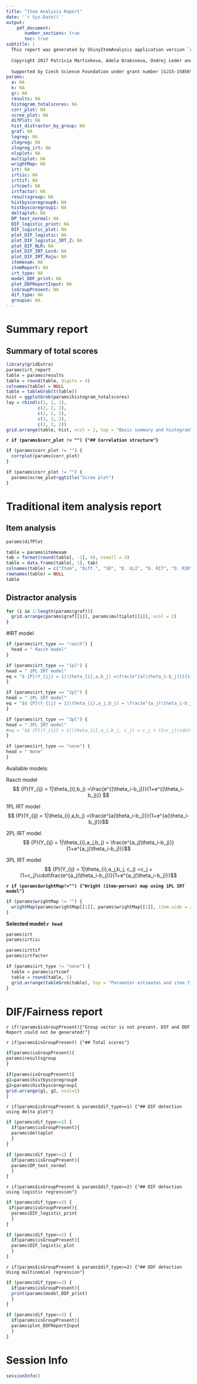 ```yaml
---
title: "Item Analysis Report"
date: '`r Sys.Date()`'
output: 
    pdf_document:
       number_sections: true
       toc: true
subtitle: |
  This report was generated by ShinyItemAnalysis application version `r packageVersion("ShinyItemAnalysis")`
  
  Copyright 2017 Patricia Martinkova, Adela Drabinova, Ondrej Leder and Jakub Houdek.
  
  Supported by Czech Science Foundation under grant number [GJ15-15856Y](http://www.cs.cas.cz/martinkova/psychometrics.html)
params:
  a: NA
  k: NA
  gr: NA
  results: NA
  histogram_totalscores: NA
  corr_plot: NA
  scree_plot: NA
  difPlot: NA
  hist_distractor_by_group: NA
  graf: NA
  logreg: NA
  zlogreg: NA
  zlogreg_irt: NA
  nlsplot: NA
  multiplot: NA
  wrightMap: NA
  irt: NA
  irtiic: NA
  irttif: NA
  irtcoef: NA
  irtfactor: NA
  resultsgroup: NA
  histbyscoregroup0: NA
  histbyscoregroup1: NA
  deltaplot: NA
  DP_text_normal: NA
  DIF_logistic_print: NA
  DIF_logistic_plot: NA
  plot_DIF_logistic: NA
  plot_DIF_logistic_IRT_Z: NA
  plot_DIF_NLR: NA
  plot_DIF_IRT_Lord: NA
  plot_DIF_IRT_Raju: NA
  itemexam: NA
  itemReport: NA
  irt_type: NA
  model_DDF_print: NA
  plot_DDFReportInput: NA
  isGroupPresent: NA
  dif_type: NA
  groupie: NA
---
```

\pagebreak

# Summary report

## Summary of total scores

```r
library(gridExtra)
params$irt_report
table = params$results
table = round(table, digits = 4)
colnames(table) = NULL
table = tableGrob(t(table))
hist = ggplotGrob(params$histogram_totalscores)
lay = rbind(c(1, 1, 1),
            c(2, 2, 2),
            c(2, 2, 2),
            c(2, 2, 2),
            c(2, 2, 2))
grid.arrange(table, hist, ncol = 1, top = "Basic summary and histogram", layout_matrix = lay)
```

**`r if (params$corr_plot != "") {"## Correlation structure"}`**

```r
if (params$corr_plot != "") {
  corrplot(params$corr_plot)
}
```

```r
if (params$corr_plot != "") {
  params$scree_plot+ggtitle("Scree plot")
}
```

\pagebreak

# Traditional item analysis report

## Item analysis

```r
params$difPlot
```

```r
table = params$itemexam
tab = format(round(table[, -1], 4), nsmall = 3)
table = data.frame(table[, 1], tab)
colnames(table) = c("Item", "Diff.", "SD", "D. ULI", "D. RIT", "D. RIR", "Alpha Drop")
rownames(table) = NULL
table
```

## Distractor analysis

```r
for (i in 1:length(params$graf)){
  grid.arrange(params$graf[[i]], params$multiplot[[i]], ncol = 2)
}
```


\pagebreak

#IRT model

```r
if (params$irt_type == "rasch") {
  head = " Rasch model"
}

if (params$irt_type == "1pl") {
head = " 1PL IRT model"
eq = "$ {P}(Y_{ij} = 1|\theta_{i},a,b_j) =\frac{e^{a(\theta_i-b_j)}}{1+e^{a(\theta_i-b_j)}} $"
}

if (params$irt_type == "2pl") {
head = " 2PL IRT model"
eq = "$$ {P}(Y_{ij} = 1|\theta_{i},a_j,b_j) = \frac{e^{a_j(\theta_i-b_j)}}{1+e^{a_j(\theta_i-b_j)}}$$"
}

if (params$irt_type == "3pl") {
head = " 3PL IRT model"
#eq = "$$ {P}(Y_{ij} = 1|\theta_{i},a_j,b_j, c_j) = c_j + (1+c_j)\cdot\frac{e^{a_j(\theta_i-b_j)}}{1+e^{a_j(\theta_i-b_j)}}$$"
}

if (params$irt_type == "none") {
head = " None"
}
```



Available models:

Rasch model
$$ {P}(Y_{ij} = 1|\theta_{i},b_j) =\frac{e^{(\theta_i-b_j)}}{1+e^{(\theta_i-b_j)}} $$

1PL IRT model
$$ {P}(Y_{ij} = 1|\theta_{i},a,b_j) =\frac{e^{a(\theta_i-b_j)}}{1+e^{a(\theta_i-b_j)}}$$

2PL IRT model
$$ {P}(Y_{ij} = 1|\theta_{i},a_j,b_j) = \frac{e^{a_j(\theta_i-b_j)}}{1+e^{a_j(\theta_i-b_j)}}$$

3PL IRT model
$$ {P}(Y_{ij} = 1|\theta_{i},a_j,b_j, c_j) =c_j + (1+c_j)\cdot\frac{e^{a_j(\theta_i-b_j)}}{1+e^{a_j(\theta_i-b_j)}}$$

**`r if (params$wrightMap!="") {"Wright (item-person) map using 1PL IRT model"}`**

```r
if (params$wrightMap != "") {
  wrightMap(params$wrightMap[[1]], params$wrightMap[[2]], item.side = itemClassic)
}
```

\pagebreak

**Selected model:`r head`**

```r
params$irt
params$irtiic
```

\pagebreak

```r
params$irttif
params$irtfactor
```

```r
if (params$irt_type != "none") {
  table = params$irtcoef
  table = round(table, 5)
  grid.arrange(tableGrob(table), top = "Parameter estimates and item fit")
}
```

\pagebreak

# DIF/Fairness report

`r if(!params$isGroupPresent){"Group vector is not present. DIF and DDF Report could not be generated!"}`

`r if(params$isGroupPresent) {"## Total scores"}`

```r
if(params$isGroupPresent){
params$resultsgroup
}
```

```r
if(params$isGroupPresent){
g1=params$histbyscoregroup0
g2=params$histbyscoregroup1
grid.arrange(g1, g2, ncol=1)
}
```

`r if(params$isGroupPresent & params$dif_type>=1) {"## DIF detection using delta plot"}`

```r
if (params$dif_type>=1) {
  if(params$isGroupPresent){
  params$deltaplot
  }
}
```

```r
if (params$dif_type>=1) {
  if(params$isGroupPresent){
  params$DP_text_normal
  }
}
```

`r if(params$isGroupPresent & params$dif_type>=2) {"## DIF detection using logistic regression"}`

```r
if (params$dif_type>=2) {
 if(params$isGroupPresent){
  params$DIF_logistic_print
  } 
}
```

```r
if (params$dif_type>=2) {
  if(params$isGroupPresent){
  params$DIF_logistic_plot
  }
}
```

`r if(params$isGroupPresent & params$dif_type>=2) {"## DDF detection Using multinomial regression"}`

```r
if (params$dif_type>=3) {
  if(params$isGroupPresent){
  print(params$model_DDF_print)
  }
}
```

```r
if (params$dif_type>=3) {
  if(params$isGroupPresent){
  params$plot_DDFReportInput
  }
}
```

\pagebreak

# Session Info

```r
sessionInfo()
```

\pagebreak
